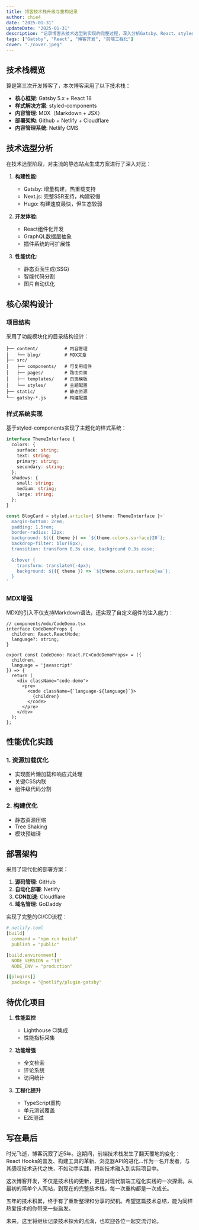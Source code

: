 ```yaml
---
title: 博客技术栈升级与重构记录
author: chie4
date: "2025-01-31"
updateDate: "2025-01-31"
description: "记录博客从技术选型到实现的完整过程，深入分析Gatsby、React、styled-components、MDX等技术的实践经验"
tags: ["Gatsby", "React", "博客开发", "前端工程化"]
cover: "./cover.jpeg"
---
```



## 技术栈概览

算是第三次开发博客了，本次博客采用了以下技术栈：

- **核心框架**: Gatsby 5.x + React 18
- **样式解决方案**: styled-components
- **内容管理**: MDX（Markdown + JSX）
- **部署架构**: Github + Netlify + Cloudflare
- **内容管理系统**: Netlify CMS

## 技术选型分析

在技术选型阶段，对主流的静态站点生成方案进行了深入对比：

1. **构建性能**:
   - Gatsby: 增量构建，热重载支持
   - Next.js: 完整SSR支持，构建较慢
   - Hugo: 构建速度最快，但生态较弱

2. **开发体验**:
   - React组件化开发
   - GraphQL数据层抽象
   - 插件系统的可扩展性

3. **性能优化**:
   - 静态页面生成(SSG)
   - 智能代码分割
   - 图片自动优化

## 核心架构设计

### 项目结构

采用了功能模块化的目录结构设计：

```
├── content/          # 内容管理
│   └── blog/         # MDX文章
├── src/
│   ├── components/   # 可复用组件
│   ├── pages/        # 路由页面
│   ├── templates/    # 页面模板
│   └── styles/       # 主题配置
├── static/           # 静态资源
└── gatsby-*.js       # 构建配置
```

### 样式系统实现

基于styled-components实现了主题化的样式系统：

```typescript
interface ThemeInterface {
  colors: {
    surface: string;
    text: string;
    primary: string;
    secondary: string;
  };
  shadows: {
    small: string;
    medium: string;
    large: string;
  };
}

const BlogCard = styled.article<{ $theme: ThemeInterface }>`
  margin-bottom: 2rem;
  padding: 1.5rem;
  border-radius: 12px;
  background: ${({ theme }) => `${theme.colors.surface}20`};
  backdrop-filter: blur(8px);
  transition: transform 0.3s ease, background 0.3s ease;
  
  &:hover {
    transform: translateY(-4px);
    background: ${({ theme }) => `${theme.colors.surface}aa`};
  }
`
```

### MDX增强

MDX的引入不仅支持Markdown语法，还实现了自定义组件的注入能力：

```tsx
// components/mdx/CodeDemo.tsx
interface CodeDemoProps {
  children: React.ReactNode;
  language?: string;
}

export const CodeDemo: React.FC<CodeDemoProps> = ({ 
  children,
  language = 'javascript'
}) => {
  return (
    <div className="code-demo">
      <pre>
        <code className={`language-${language}`}>
          {children}
        </code>
      </pre>
    </div>
  );
};
```

## 性能优化实践

### 1. 资源加载优化

- 实现图片懒加载和响应式处理
- 关键CSS内联
- 组件级代码分割

### 2. 构建优化

- 静态资源压缩
- Tree Shaking
- 模块预编译

## 部署架构

采用了现代化的部署方案：

1. **源码管理**: GitHub
2. **自动化部署**: Netlify
3. **CDN加速**: Cloudflare
4. **域名管理**: GoDaddy

实现了完整的CI/CD流程：

```yaml
# netlify.toml
[build]
  command = "npm run build"
  publish = "public"

[build.environment]
  NODE_VERSION = "18"
  NODE_ENV = "production"

[[plugins]]
  package = "@netlify/plugin-gatsby"
```

## 待优化项目

1. **性能监控**
   - Lighthouse CI集成
   - 性能指标采集

2. **功能增强**
   - 全文检索
   - 评论系统
   - 访问统计

3. **工程化提升**
   - TypeScript重构
   - 单元测试覆盖
   - E2E测试

## 写在最后

时光飞逝，博客沉寂了近5年。这期间，前端技术栈发生了翻天覆地的变化：React Hooks的普及、构建工具的革新、浏览器API的进化...作为一名开发者，与其感叹技术迭代之快，不如动手实践，将新技术融入到实际项目中。

这次博客开发，不仅是技术栈的更新，更是对现代前端工程化实践的一次探索。从最初的简单个人网站，到现在的完整技术栈，每一次重构都是一次成长。

五年的技术积累，终于有了重新整理和分享的契机。希望这篇技术总结，能为同样热爱技术的你带来一些启发。

未来，这里将继续记录技术探索的点滴，也欢迎各位一起交流讨论。
